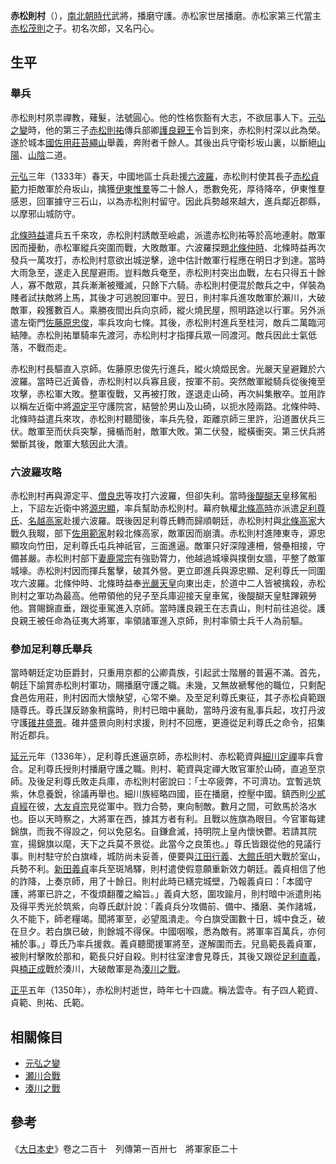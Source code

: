 {{japanese|japanese=赤松 則村|kana=あかまつ のりむら|romaji=Akamatsu Norimura}}
'''赤松則村'''（{{bd|1277年||1350年|2月18日}}），[[南北朝時代_(日本)|南北朝時代]]武將，播磨守護。赤松家世居播磨。赤松家第三代當主[[赤松茂則|赤松茂則]]之子。初名次郎，又名円心。

== 生平 ==
=== 舉兵 ===
赤松則村夙祟禪教，薙髮，法號圓心。他的性格恢豁有大志，不欲屈事人下。[[元弘之變|元弘之變]]時，他的第三子[[赤松則祐|赤松則祐]]傳兵部卿[[護良親王|護良親王]]令旨到來，赤松則村深以此為榮。遂於城本[[國佐用莊|國佐用莊]][[苔繩山|苔繩山]]舉義，奔附者千餘人。其後出兵守衛杉坂山裏，以斷絕[[山陽|山陽]]、[[山陰|山陰]]二道。

[[元弘|元弘]]三年（1333年）春天，中國地區士兵赴援[[六波羅|六波羅]]，赤松則村使其長子[[赤松貞範|赤松貞範]]力拒敵軍於舟坂山，擒獲[[伊東惟羣|伊東惟羣]]等二十餘人，悉數免死，厚待降卒，伊東惟羣感恩，回軍據守三石山，以為赤松則村留守。因此兵勢越來越大，進兵鄰近郡縣，以摩邪山城防守。

[[北條時益|北條時益]]遣兵五千來攻，赤松則村誘敵至嶮處，派遣赤松則祐等於高地連射。敵軍因而擾動，赤松軍縱兵突圍而戰，大敗敵軍。六波羅探題[[北條仲時|北條仲時]]、北條時益再次發兵一萬攻打，赤松則村意欲出城逆擊，途中估計敵軍行程應在明日才到達。當時大雨急至，遂走入民屋避雨。豈料敵兵奄至，赤松則村突出血戰，左右只得五十餘人，寡不敵眾，其兵漸漸被殲滅，只餘下六騎。赤松則村便混於敵兵之中，佯裝為賤者試扶敵將上馬，其後才可逃脫回軍中。翌日，則村率兵進攻敵軍於瀨川，大破敵軍，殺獲數百人。乘勝夜間出兵向京師，縱火燒民屋，照明路途以行軍。另外派遣左衛門[[佐藤原忠俊|佐藤原忠俊]]，率兵攻向七條。其後，赤松則村進兵至桂河，敵兵二萬臨河結陣。赤松則祐單騎率先渡河，赤松則村才指揮兵眾一同渡河。敵兵因此士氣低落，不戰而走。

赤松則村長驅直入京師。佐藤原忠俊先行進兵，縱火燒燬民舍。光嚴天皇避難於六波羅。當時已近黃昏，赤松則村以兵寡且疲，按軍不前。突然敵軍縱騎兵從後掩至攻擊，赤松軍大敗。整軍復戰，又再被打敗，遂退走山碕，再次糾集散卒。並用詐以稱左近衛中將[[源定平|源定平]]守護院宮，結營於男山及山碕，以扼水陸兩路。北條仲時、北條時益遣兵來攻，赤松則村聽聞後，率兵先發，距離京師三里許，沿道置伏兵三伏。敵軍至而伏兵突撃，擁楯而射，敵軍大敗。第二伏發，縱橫衝突。第三伏兵將縈斷其後，敵軍大駭因此大潰。

=== 六波羅攻略===
赤松則村再與源定平、[[僧良忠|僧良忠]]等攻打六波羅，但卻失利。當時[[後醍醐天皇|後醍醐天皇]]移駕船上，下詔左近衛中將[[源忠顯|源忠顯]]，率兵幫助赤松則村。幕府執權[[北條高時|北條高時]]亦派遣[[足利尊氏|足利尊氏]]、[[名越高家|名越高家]]赴援六波羅。既後因足利尊氏轉而歸順朝廷，赤松則村與[[北條高家|北條高家]]大戰久我畷，部下[[佐用範家|佐用範家]]射殺北條高家，敵軍因而崩潰。赤松則村進陣東寺，源忠顯攻向竹田，足利尊氏屯兵神祇官，三面進逼。敵軍只好深隍連柵，營壘相接，守備甚嚴。赤松則村部下[[妻鹿常宗|妻鹿常宗]]有強勁膂力，他越過城壕與撲倒女牆，平整了敵軍城壕。赤松則村因而揮兵奮擊，破其外營。更立即進兵與源忠顯、足利尊氏一同圍攻六波羅。北條仲時、北條時益奉[[光嚴天皇|光嚴天皇]]向東出走，於道中二人皆被擒殺，赤松則村之軍功為最高。他帶領他的兒子至兵庫迎接天皇車駕，後醍醐天皇駐蹕親勞他。賞賜錦直垂，跟從車駕進入京師。當時護良親王在志貴山，則村前往追從。護良親王被任命為征夷大將軍，率領諸軍進入京師，則村率領士兵千人為前驅。

=== 參加足利尊氏舉兵 ===
當時朝廷定功臣爵封，只重用京都的公卿貴族，引起武士階層的普遍不滿。首先，朝廷下諭賞赤松則村軍功，賜播磨守護之職。未幾，又無故褫奪他的職位，只剩配食邑佐用莊，則村因而大懷觖望，心常不樂。及至足利尊氏東征，其子赤松貞範跟隨尊氏。尊氏謀反跡象稍露時，則村已暗中襄助，當時丹波有亂事兵起，攻打丹波守護[[碓井盛景|碓井盛景]]。碓井盛景向則村求援，則村不回應，更遵從足利尊氏之命令，招集附近郡兵。

[[延元|延元]]元年（1336年），足利尊氏進逼京師，赤松則村、赤松範資與[[細川定禪|細川定禪]]率兵會合。足利尊氏授則村播磨守護之職。則村、範資與定禪大敗官軍於山碕，直追至京師。及後足利尊氏敗走兵庫，赤松則村密說曰：「士卒疲弊，不可濟功。宜暫逃筑紫，休息養銳，徐議再舉也。細川族經略四國，臣在播磨，控壓中國。鎮西則[[少貳貞經|少貳貞經]]在彼，[[大友貞宗|大友貞宗]]見從軍中。戮力合勢，東向制敵。數月之間，可飲馬於洛水也。臣以天時察之，大將軍在西，據其方者有利。且戰以旌旗為眼目。今官軍每建錦旗，而我不得設之，何以免惡名。自鎌倉滅，持明院上皇內懷怏鬱。若請其院宣，揚錦旗以麾，天下之兵莫不景從。此當今之良策也。」尊氏皆跟從他的見議行事。則村駐守於白旗峰，城防尚未妥善，便要與[[江田行義|江田行義]]、[[大館氏明|大館氏明]]大戰於室山，兵勢不利。[[新田義貞|新田義貞]]率兵至斑鳩驛，則村遣使假意願重新效力朝廷。義貞相信了他的詐降，上奏京師，用了十餘日。則村此時已繕完城壁，乃報義貞曰：「本國守護，將軍已許之，不復煩翻覆之綸旨。」義貞大怒，圍攻踰月，則村暗中派遣則祐及得平秀光於筑紫，向尊氏獻計說：「義貞兵分攻備前、備中、播磨、美作諸城，久不能下，師老糧竭。聞將軍至，必望風潰走。今白旗受圍數十日，城中食乏，破在旦夕。若白旗已破，則餘城不得保。中國咽喉，悉為敵有。將軍率百萬兵，亦何補於事。」尊氏乃率兵援救。義貞聽聞援軍將至，遂解圍而去。兒島範長義貞軍，被則村擊敗於那和，範長只好自殺。則村往室津會見尊氏，其後又跟從[[足利直義|足利直義]]，與[[楠正成|楠正成]]戰於湊川，大破敵軍是為[[湊川之戰|湊川之戰]]。

[[正平_(日本)|正平]]五年（1350年），赤松則村逝世，時年七十四歲。稱法雲寺。有子四人範資、貞範、則祐、氏範。

== 相關條目 ==
*[[元弘之變|元弘之變]]
*[[瀬川合戰|瀬川合戰]]
*[[湊川之戰|湊川之戰]]

== 參考 ==
《[[大日本史|大日本史]]》卷之二百十　列傳第一百卅七　將軍家臣二十